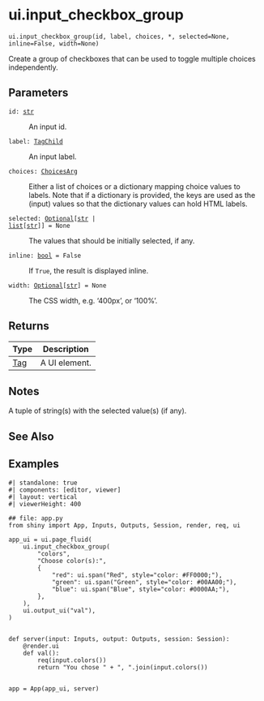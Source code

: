 # ui.input_checkbox_group { #shiny.ui.input_checkbox_group }

`ui.input_checkbox_group(id, label, choices, *, selected=None, inline=False, width=None)`

Create a group of checkboxes that can be used to toggle multiple choices
independently.

## Parameters

<code><span class="parameter-name">id</span><span class="parameter-annotation-sep">:</span> <span class="parameter-annotation">[str](`str`)</span></code>

:   An input id.

<code><span class="parameter-name">label</span><span class="parameter-annotation-sep">:</span> <span class="parameter-annotation">[TagChild](`htmltools.TagChild`)</span></code>

:   An input label.

<code><span class="parameter-name">choices</span><span class="parameter-annotation-sep">:</span> <span class="parameter-annotation">[ChoicesArg](`shiny.ui._input_check_radio.ChoicesArg`)</span></code>

:   Either a list of choices or a dictionary mapping choice values to labels. Note
    that if a dictionary is provided, the keys are used as the (input) values so
    that the dictionary values can hold HTML labels.

<code><span class="parameter-name">selected</span><span class="parameter-annotation-sep">:</span> <span class="parameter-annotation">[Optional](`typing.Optional`)\[[str](`str`) \| [list](`list`)\[[str](`str`)\]\]</span> <span class="parameter-default-sep">=</span> <span class="parameter-default">None</span></code>

:   The values that should be initially selected, if any.

<code><span class="parameter-name">inline</span><span class="parameter-annotation-sep">:</span> <span class="parameter-annotation">[bool](`bool`)</span> <span class="parameter-default-sep">=</span> <span class="parameter-default">False</span></code>

:   If `True`, the result is displayed inline.

<code><span class="parameter-name">width</span><span class="parameter-annotation-sep">:</span> <span class="parameter-annotation">[Optional](`typing.Optional`)\[[str](`str`)\]</span> <span class="parameter-default-sep">=</span> <span class="parameter-default">None</span></code>

:   The CSS width, e.g. '400px', or '100%'.

## Returns

| Type                   | Description   |
|------------------------|---------------|
| [Tag](`htmltools.Tag`) | A UI element. |

## Notes

::: {.callout-note title="Server value"}
A tuple of string(s) with the selected value(s) (if any).
:::



## See Also

[](:func:`~shiny.ui.update_checkbox_group`)
[](:func:`~shiny.ui.input_checkbox`)
[](:func:`~shiny.ui.input_radio_buttons`)

## Examples

```shinylive-python
#| standalone: true
#| components: [editor, viewer]
#| layout: vertical
#| viewerHeight: 400

## file: app.py
from shiny import App, Inputs, Outputs, Session, render, req, ui

app_ui = ui.page_fluid(
    ui.input_checkbox_group(
        "colors",
        "Choose color(s):",
        {
            "red": ui.span("Red", style="color: #FF0000;"),
            "green": ui.span("Green", style="color: #00AA00;"),
            "blue": ui.span("Blue", style="color: #0000AA;"),
        },
    ),
    ui.output_ui("val"),
)


def server(input: Inputs, output: Outputs, session: Session):
    @render.ui
    def val():
        req(input.colors())
        return "You chose " + ", ".join(input.colors())


app = App(app_ui, server)
```